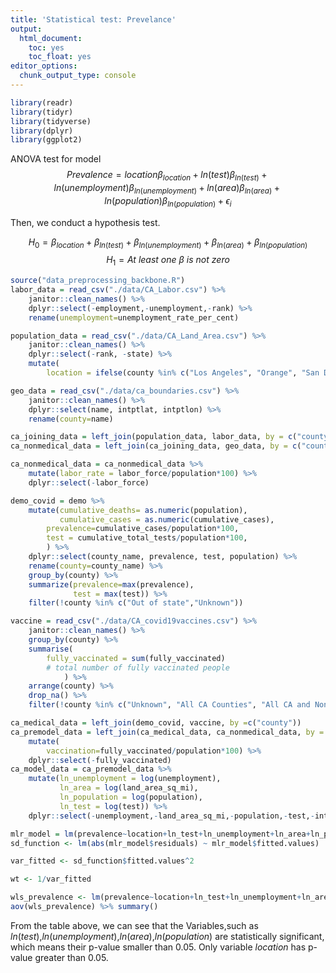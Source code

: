 ```yaml
---
title: 'Statistical test: Prevelance'
output: 
  html_document: 
    toc: yes
    toc_float: yes
editor_options: 
  chunk_output_type: console
---
```


```r
library(readr)
library(tidyr)
library(tidyverse)
library(dplyr)
library(ggplot2)
```

ANOVA test for model $$Prevalence = location\beta_{location}+ln(test)\beta_{ln(test)}+ln(unemployment)\beta_{ln(unemployment)}+ln(area)\beta_{ln(area)}+ln(population)\beta_{ln(population)}+ \epsilon_i$$

Then, we conduct a hypothesis test.

$$H_0 = \beta_{location}+\beta_{ln(test)}+\beta_{ln(unemployment)}+\beta_{ln(area)}+\beta_{ln(population)}$$
$$H_1 = At\ least\ one\ \beta\: is\ not\ zero $$

```r
source("data_preprocessing_backbone.R")
labor_data = read_csv("./data/CA_Labor.csv") %>%
    janitor::clean_names() %>%
    dplyr::select(-employment,-unemployment,-rank) %>%
    rename(unemployment=unemployment_rate_per_cent)

population_data = read_csv("./data/CA_Land_Area.csv") %>%
    janitor::clean_names() %>%
    dplyr::select(-rank, -state) %>%
    mutate(
        location = ifelse(county %in% c("Los Angeles", "Orange", "San Diego", "Monterey", "San Benito", "San Luis Obispo", "Santa Barbara", "Santa Cruz", "Ventura", "Alameda", "Contra Costa", "Marin", "Napa", "San Francisco", "San Mateo", "Santa Clara", "Solano", "Sonoma", "Del Norte", "Humboldt", "Mendocino"), "costal", "inland")) 

geo_data = read_csv("./data/ca_boundaries.csv") %>%
    janitor::clean_names() %>%
    dplyr::select(name, intptlat, intptlon) %>%
    rename(county=name)

ca_joining_data = left_join(population_data, labor_data, by = c("county"))
ca_nonmedical_data = left_join(ca_joining_data, geo_data, by = c("county"))

ca_nonmedical_data = ca_nonmedical_data %>%
    mutate(labor_rate = labor_force/population*100) %>%
    dplyr::select(-labor_force)

demo_covid = demo %>%
    mutate(cumulative_deaths= as.numeric(population),
           cumulative_cases = as.numeric(cumulative_cases),
        prevalence=cumulative_cases/population*100,
        test = cumulative_total_tests/population*100,
        ) %>%
    dplyr::select(county_name, prevalence, test, population) %>%
    rename(county=county_name) %>%
    group_by(county) %>%
    summarize(prevalence=max(prevalence),
              test = max(test)) %>%
    filter(!county %in% c("Out of state","Unknown"))

vaccine = read_csv("./data/CA_covid19vaccines.csv") %>%
    janitor::clean_names() %>%
    group_by(county) %>%
    summarise(
        fully_vaccinated = sum(fully_vaccinated)
        # total number of fully vaccinated people
            ) %>%
    arrange(county) %>%
    drop_na() %>%
    filter(!county %in% c("Unknown", "All CA Counties", "All CA and Non-CA Counties"))

ca_medical_data = left_join(demo_covid, vaccine, by =c("county"))
ca_premodel_data = left_join(ca_medical_data, ca_nonmedical_data, by = c("county")) %>%
    mutate(
        vaccination=fully_vaccinated/population*100) %>%
    dplyr::select(-fully_vaccinated)
ca_model_data = ca_premodel_data %>% 
    mutate(ln_unemployment = log(unemployment),
           ln_area = log(land_area_sq_mi),
           ln_population = log(population),
           ln_test = log(test)) %>%
    dplyr::select(-unemployment,-land_area_sq_mi,-population,-test,-intptlat,-intptlon,-county)
```

```r
mlr_model = lm(prevalence~location+ln_test+ln_unemployment+ln_area+ln_population,data = ca_model_data)
sd_function <- lm(abs(mlr_model$residuals) ~ mlr_model$fitted.values)

var_fitted <- sd_function$fitted.values^2

wt <- 1/var_fitted

wls_prevalence <- lm(prevalence~location+ln_test+ln_unemployment+ln_area+ln_population,data = ca_model_data, weights = wt)
aov(wls_prevalence) %>% summary()
```
From the table above, we can see that the Variables,such as $ln(test)$,$ln(unemployment)$,$ln(area)$,$ln(population)$ are statistically significant, which means their p-value smaller than 0.05. Only variable $location$ has p-value greater than 0.05.
